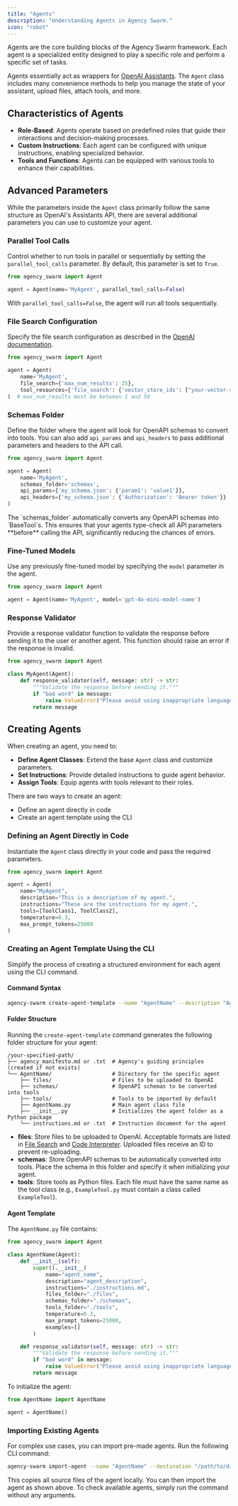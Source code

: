```yaml
---
title: "Agents"
description: "Understanding Agents in Agency Swarm."
icon: "robot"
---
```


Agents are the core building blocks of the Agency Swarm framework. Each agent is a specialized entity designed to play a specific role and perform a specific set of tasks.

Agents essentially act as wrappers for [OpenAI Assistants](https://platform.openai.com/docs/assistants/deep-dive#creating-assistants). The `Agent` class includes many convenience methods to help you manage the state of your assistant, upload files, attach tools, and more.

## Characteristics of Agents

- **Role-Based**: Agents operate based on predefined roles that guide their interactions and decision-making processes.
- **Custom Instructions**: Each agent can be configured with unique instructions, enabling specialized behavior.
- **Tools and Functions**: Agents can be equipped with various tools to enhance their capabilities.

## Advanced Parameters

While the parameters inside the `Agent` class primarily follow the same structure as OpenAI's Assistants API, there are several additional parameters you can use to customize your agent.

### Parallel Tool Calls

Control whether to run tools in parallel or sequentially by setting the `parallel_tool_calls` parameter. By default, this parameter is set to `True`.

```python
from agency_swarm import Agent

agent = Agent(name='MyAgent', parallel_tool_calls=False)
```

With `parallel_tool_calls=False`, the agent will run all tools sequentially.

### File Search Configuration

Specify the file search configuration as described in the [OpenAI documentation](https://platform.openai.com/docs/api-reference/assistants/createAssistant#assistants-createassistant-tools).

```python
from agency_swarm import Agent

agent = Agent(
    name='MyAgent',
    file_search={'max_num_results': 25},
    tool_resources={'file_search': {'vector_store_ids': ["your-vector-store-id"]}}
)  # max_num_results must be between 1 and 50
```

### Schemas Folder

Define the folder where the agent will look for OpenAPI schemas to convert into tools. You can also add `api_params` and `api_headers` to pass additional parameters and headers to the API call.

```python
from agency_swarm import Agent

agent = Agent(
    name='MyAgent',
    schemas_folder='schemas',
    api_params={'my_schema.json': {'param1': 'value1'}},
    api_headers={'my_schema.json': {'Authorization': 'Bearer token'}}
)
```

<Note type="info">
The `schemas_folder` automatically converts any OpenAPI schemas into `BaseTool`s. This ensures that your agents type-check all API parameters **before** calling the API, significantly reducing the chances of errors.
</Note>

### Fine-Tuned Models

Use any previously fine-tuned model by specifying the `model` parameter in the agent.

```python
from agency_swarm import Agent

agent = Agent(name='MyAgent', model='gpt-4o-mini-model-name')
```

### Response Validator

Provide a response validator function to validate the response before sending it to the user or another agent. This function should raise an error if the response is invalid.

```python
from agency_swarm import Agent

class MyAgent(Agent):
    def response_validator(self, message: str) -> str:
        """Validate the response before sending it."""
        if "bad word" in message:
            raise ValueError("Please avoid using inappropriate language.")
        return message
```


## Creating Agents

When creating an agent, you need to:

- **Define Agent Classes**: Extend the base `Agent` class and customize parameters.
- **Set Instructions**: Provide detailed instructions to guide agent behavior.
- **Assign Tools**: Equip agents with tools relevant to their roles.

There are two ways to create an agent:
- Define an agent directly in code
- Create an agent template using the CLI

### Defining an Agent Directly in Code

Instantiate the `Agent` class directly in your code and pass the required parameters.

```python
from agency_swarm import Agent

agent = Agent(
    name="MyAgent",
    description="This is a description of my agent.",
    instructions="These are the instructions for my agent.",
    tools=[ToolClass1, ToolClass2],
    temperature=0.3,
    max_prompt_tokens=25000
)
```

### Creating an Agent Template Using the CLI

Simplify the process of creating a structured environment for each agent using the CLI command.

#### Command Syntax

```bash
agency-swarm create-agent-template --name "AgentName" --description "Agent Description" [--path "/path/to/directory"] [--use_txt]
```

#### Folder Structure

Running the `create-agent-template` command generates the following folder structure for your agent:

```
/your-specified-path/
├── agency_manifesto.md or .txt  # Agency's guiding principles (created if not exists)
└── AgentName/                   # Directory for the specific agent
    ├── files/                   # Files to be uploaded to OpenAI
    ├── schemas/                 # OpenAPI schemas to be converted into tools
    ├── tools/                   # Tools to be imported by default
    ├── AgentName.py             # Main agent class file
    ├── __init__.py              # Initializes the agent folder as a Python package
    └── instructions.md or .txt  # Instruction document for the agent
```

- **files**: Store files to be uploaded to OpenAI. Acceptable formats are listed in [File Search](https://platform.openai.com/docs/assistants/tools/file-search#supported-files) and [Code Interpreter](https://platform.openai.com/docs/assistants/tools/code-interpreter#supported-files). Uploaded files receive an ID to prevent re-uploading.
- **schemas**: Store OpenAPI schemas to be automatically converted into tools. Place the schema in this folder and specify it when initializing your agent.
- **tools**: Store tools as Python files. Each file must have the same name as the tool class (e.g., `ExampleTool.py` must contain a class called `ExampleTool`).

#### Agent Template

The `AgentName.py` file contains:

```python
from agency_swarm import Agent

class AgentName(Agent):
    def __init__(self):
        super().__init__(
            name="agent_name",
            description="agent_description",
            instructions="./instructions.md",
            files_folder="./files",
            schemas_folder="./schemas",
            tools_folder="./tools",
            temperature=0.3,
            max_prompt_tokens=25000,
            examples=[]
        )

    def response_validator(self, message: str) -> str:
        """Validate the response before sending it."""
        if "bad word" in message:
            raise ValueError("Please avoid using inappropriate language.")
        return message
```

To initialize the agent:

```python
from AgentName import AgentName

agent = AgentName()
```

### Importing Existing Agents

For complex use cases, you can import pre-made agents. Run the following CLI command:

```bash
agency-swarm import-agent --name "AgentName" --destination "/path/to/directory"
```

This copies all source files of the agent locally. You can then import the agent as shown above. To check available agents, simply run the command without any arguments.
